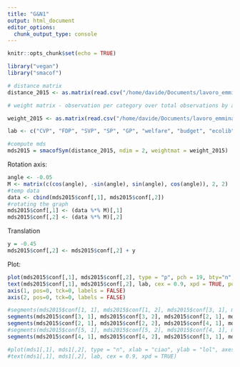 ```yaml
---
title: "G&N1"
output: html_document
editor_options: 
  chunk_output_type: console
---
```


```r
knitr::opts_chunk$set(echo = TRUE)
```

```r
library("vegan")
library("smacof")

# distance matrix
distance_2015 <- as.matrix(read.csv("/home/davide/Documents/lavoro_emmina/2015_distance_matrix.csv"))

# weight matrix - observation per category over total observations by a party (symmetric)

weight_2015 <- as.matrix(read.csv("/home/davide/Documents/lavoro_emmina/2015_weight_matrix.csv"))

lab <- c("CVP", "FDP", "SVP", "SP", "GP", "welfare", "budget", "ecolib", "cultlib", "europe", "culture", "immigration", "army", "security", "eco", "iref", "infra")

#compute mds
mds2015 = smacofSym(distance_2015, ndim = 2, weightmat = weight_2015)

```

Rotation axis: 
```r
angle <- -0.05
M <- matrix(c(cos(angle), -sin(angle), sin(angle), cos(angle)), 2, 2)
#temp data
data <- cbind(mds2015$conf[,1], mds2015$conf[,2])
#rotating the graph
mds2015$conf[,1] <- (data %*% M)[,1]
mds2015$conf[,2] <- (data %*% M)[,2]

```

Translation
```r
y = -0.45
mds2015$conf[,2] <- mds2015$conf[,2] + y
```


Plot:
```r


plot(mds2015$conf[,1], mds2015$conf[,2], type = "p", pch = 19, bty="n", xlab = "dimension1", ylab = "dimension2", axes = FALSE, main = "2015")
text(mds2015$conf[,1], mds2015$conf[,2], lab, cex = 0.9, xpd = TRUE, pos = 3)
axis(1, pos=0, tck=0, labels = FALSE)
axis(2, pos=0, tck=0, labels = FALSE)

#segments(mds2015$conf[1, 1], mds2015$conf[1, 2], mds2015$conf[3, 1], mds2015$conf[3, 2])
segments(mds2015$conf[3, 1], mds2015$conf[3, 2], mds2015$conf[2, 1], mds2015$conf[2, 2])
segments(mds2015$conf[2, 1], mds2015$conf[2, 2], mds2015$conf[4, 1], mds2015$conf[4, 2])
#segments(mds2015$conf[5, 1], mds2015$conf[5, 2], mds2015$conf[4, 1], mds2015$conf[4, 2])
segments(mds2015$conf[4, 1], mds2015$conf[4, 2], mds2015$conf[3, 1], mds2015$conf[3, 2])

#plot(mds1[,1], mds1[,2], type = "n", xlab = "ciao", ylab = "lol", axes = TRUE, main = "cmdscale")
#text(mds1[,1], mds1[,2], lab, cex = 0.9, xpd = TRUE)

```
